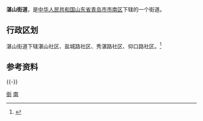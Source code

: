 '''湛山街道'''，是[[中华人民共和国|中华人民共和国]][[山东省|山东省]][[青岛市|青岛市]][[市南区|市南区]]下辖的一个街道。
== 行政区划 ==
湛山街道下辖湛山社区、盐城路社区、秀湛路社区、仰口路社区。<ref>{{Cite web|url=http://www.qdsn.gov.cn/n16/n1220/170619111417800755.html|title=市南区社区管辖情况|author=青岛市市南区人民政府|date=2017-12-22|accessdate=2018-02-17|archive-date=2018-02-17|archive-url=https://web.archive.org/web/20180217142001/http://www.qdsn.gov.cn/n16/n1220/170619111417800755.html|dead-url=no}}</ref>

== 参考资料 ==
{{Reflist}}
{{-}}
{{青岛小作品}}
{{青岛市市南区行政区划}}
{{青岛市行政区划}}
[[Category:市南区|街]]
[[Category:青岛乡级行政区划|南]]